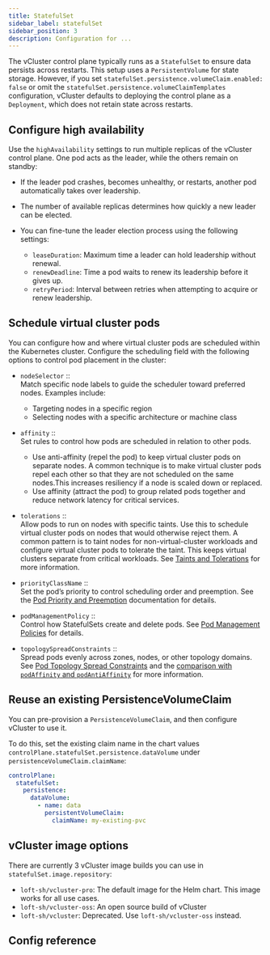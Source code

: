 ```yaml
---
title: StatefulSet
sidebar_label: statefulSet
sidebar_position: 3
description: Configuration for ...
---
```



The vCluster control plane typically runs as a `StatefulSet` to ensure data persists across restarts. This setup uses a `PersistentVolume` for state storage. However, if you set `statefulSet.persistence.volumeClaim.enabled: false` or omit the `statefulSet.persistence.volumeClaimTemplates` configuration, vCluster defaults to deploying the control plane as a `Deployment`, which does not retain state across restarts.

## Configure high availability

Use the `highAvailability` settings to run multiple replicas of the vCluster control plane. One pod acts as the leader, while the others remain on standby:

- If the leader pod crashes, becomes unhealthy, or restarts, another pod automatically takes over leadership.

- The number of available replicas determines how quickly a new leader can be elected.

- You can fine-tune the leader election process using the following settings:
  - `leaseDuration`: Maximum time a leader can hold leadership without renewal.
  - `renewDeadline`: Time a pod waits to renew its leadership before it gives up.
  - `retryPeriod`: Interval between retries when attempting to acquire or renew leadership.

## Schedule virtual cluster pods

You can configure how and where virtual cluster pods are scheduled within the Kubernetes cluster. Configure the scheduling field with the following options to control pod placement in the cluster:

- `nodeSelector` ::  
  Match specific node labels to guide the scheduler toward preferred nodes. Examples include:  
  - Targeting nodes in a specific region  
  - Selecting nodes with a specific architecture or machine class

- `affinity` ::  
  Set rules to control how pods are scheduled in relation to other pods.  
  - Use anti-affinity (repel the pod) to keep virtual cluster pods on separate nodes. A common technique is to make virtual cluster pods repel each other so that they are not scheduled on the same nodes.This increases resiliency if a node is scaled down or replaced.  
  - Use affinity (attract the pod) to group related pods together and reduce network latency for critical services.

- `tolerations` ::  
  Allow pods to run on nodes with specific taints. Use this to schedule virtual cluster pods on nodes that would otherwise reject them. A common pattern is to taint nodes for non-virtual-cluster workloads and configure virtual cluster pods to tolerate the taint. This keeps virtual clusters separate from critical workloads. See [Taints and Tolerations](https://kubernetes.io/docs/concepts/scheduling-eviction/taint-and-toleration/) for more information.

- `priorityClassName` ::  
  Set the pod’s priority to control scheduling order and preemption. See the [Pod Priority and Preemption](https://kubernetes.io/docs/concepts/scheduling-eviction/pod-priority-preemption/) documentation for details.

- `podManagementPolicy` ::  
  Control how StatefulSets create and delete pods. See [Pod Management Policies](https://kubernetes.io/docs/concepts/workloads/controllers/statefulset/#pod-management-policies) for details.

- `topologySpreadConstraints` ::  
  Spread pods evenly across zones, nodes, or other topology domains. See [Pod Topology Spread Constraints](https://kubernetes.io/docs/concepts/scheduling-eviction/topology-spread-constraints/) and the [comparison with `podAffinity` and `podAntiAffinity`](https://kubernetes.io/docs/concepts/scheduling-eviction/topology-spread-constraints/#comparison-with-podaffinity-podantiaffinity) for more information.

## Reuse an existing PersistenceVolumeClaim

You can pre-provision a `PersistenceVolumeClaim`, and then configure vCluster to use it.

To do this, set the existing claim name in the chart values `controlPlane.statefulSet.persistence.dataVolume` under `persistenceVolumeClaim.claimName`:

```yaml
controlPlane:
  statefulSet:
    persistence:
      dataVolume:
        - name: data
          persistentVolumeClaim:
            claimName: my-existing-pvc
```

## vCluster image options

There are currently 3 vCluster image builds you can use in `statefulSet.image.repository`: 

- `loft-sh/vcluster-pro`: The default image for the Helm chart. This image works for all use cases.
- `loft-sh/vcluster-oss`: An open source build of vCluster
- `loft-sh/vcluster`: Deprecated. Use `loft-sh/vcluster-oss` instead.

## Config reference

<ControlPlaneStatefulSet/>
